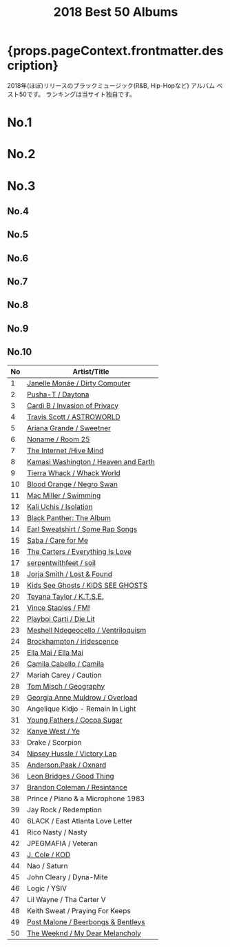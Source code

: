 ﻿---
title: 2018 Best 50 Albums
tabs: ['2020', '2019', '2018', '2017', '2016']
description: 2018 Black Music Best 50 Albums by planet.ky
keywords: '2018, album best 50, CD best 50, black music, Hip-Hop, Rap, Soul, R&B'
---


<h1> {props.pageContext.frontmatter.description} </h1>

<PageDescription>
2018年(ほぼ)リリースのブラックミュージック(R&B, Hip-Hopなど) アルバム ベスト50です。
ランキングは当サイト独自です。
</PageDescription>

<Row>
<Column colMd={2} colLg={3} noGutterMdLeft>
  <h1>No.1</h1>
  <Review1 />
 </Column>
<Column colMd={2} colLg={3} noGutterMdLeft>
  <h1>No.2</h1>
  <Review2 /> 
</Column>
<Column colMd={2} colLg={3} noGutterMdLeft>
  <h1>No.3</h1>
  <Review3 /> 
</Column>
</Row>

<Row>
<Column colMd={2} colLg={3} noGutterMdLeft>
  <h2>No.4</h2>
  <Review4 />
 </Column>
<Column colMd={2} colLg={3} noGutterMdLeft>
  <h2>No.5</h2>
  <Review5 /> 
</Column>
<Column colMd={2} colLg={3} noGutterMdLeft>
  <h2>No.6</h2>
  <Review6 /> 
</Column>
</Row>

<Row>
<Column colMd={2} colLg={2} noGutterMdLeft>
  <h2>No.7</h2>
  <Review7 />
 </Column>
<Column colMd={2} colLg={2} noGutterMdLeft>
  <h2>No.8</h2>
  <Review8 /> 
</Column>
<Column colMd={2} colLg={2} noGutterMdLeft>
  <h2>No.9</h2>
  <Review9 /> 
</Column>
<Column colMd={2} colLg={2} noGutterMdLeft>
  <h2>No.10</h2>
  <Review10 /> 
</Column>
</Row>

| No | Artist/Title                                                       | 
| -- | ------------------------------------------------------------------ | 
|1	 | [Janelle Monáe / Dirty Computer](/review/janellemonae3L)           |
|2	 | [Pusha-T / Daytona](/review/pushat3L)                              |
|3	 | [Cardi B / Invasion of Privacy](/review/cardib1L)                  |
|4	 | [Travis Scott / ASTROWORLD](/review/travisscott3L)                 |
|5	 | [Ariana Grande / Sweetner](/review/arianagrande4L)                 |
|6	 | [Noname / Room 25](/review/noname2L)                               |
|7	 | [The Internet /Hive Mind](/review/theinternet2L)                   |
|8	 | [Kamasi Washington / Heaven and Earth](/review/kamasiwashington3L) |
|9	 | [Tierra Whack / Whack World](/review/tierrawhack1L)                |
|10  | [Blood Orange / Negro Swan](/review/bloodorange3L)                 |　　　　　　　　　　　　　　　
|11  | [Mac Miller / Swimming](/review/macmiller2L)                       |
|12  | [Kali Uchis / Isolation](/review/kaliuchis1L)                      |
|13  | [Black Panther: The Album](/review/blackpantherL)                  |
|14  | [Earl Sweatshirt / Some Rap Songs](/review/earlsweatshirt3L)       |
|15  | [Saba / Care for Me](/review/saba1L)                               |
|16  | [The Carters / Everything Is Love](/review/carters1L)              |
|17  | [serpentwithfeet / soil](/review/serpentwithfeet1L)                |
|18  | [Jorja Smith / Lost & Found](/review/jorjasmith1L)                 |
|19  | [Kids See Ghosts / KIDS SEE GHOSTS](/review/kidsseeghosts1L)       |
|20  | [Teyana Taylor / K.T.S.E.](/review/teyanataylor2L)                 |
|21  | [Vince Staples / FM!](/review/vincestaples4L)                      |              
|22  | [Playboi Carti / Die Lit](/review/playboicarti1L)                  |
|23  | [Meshell Ndegeocello / Ventriloquism](/review/ndegeocelllo4L)      |
|24  | [Brockhampton / iridescence](/review/brockhampton1L)               |
|25  | [Ella Mai / Ella Mai](/review/ellamai1L)                           |
|26  | [Camila Cabello / Camila](/review/camilacabello1L)                 |
|27  | Mariah Carey / Caution                                             |
|28  | [Tom Misch / Geography](/review/tommisch1L)                        |
|29  | [Georgia Anne Muldrow / Overload](/review/georgiaannemuldrow1L)    |
|30  | Angelique Kidjo - Remain In Light                                  |
|31  | [Young Fathers / Cocoa Sugar](/review/youngfathers2L)              |
|32  | [Kanye West / Ye](/review/kanyewest9L)                             |
|33  | Drake / Scorpion                                                   |
|34  | [Nipsey Hussle / Victory Lap](/review/nipseyhussle1L)              |
|35  | [Anderson.Paak / Oxnard](/review/andersonpaak3L)                   |
|36  | [Leon Bridges / Good Thing](/review/leonbridges2L)                 |
|37  | [Brandon Coleman / Resintance](/review/brandoncoleman1L)           |
|38  | Prince / Piano & a Microphone 1983                                 |
|39  | Jay Rock / Redemption                                              |
|40  | 6LACK / East Atlanta Love Letter                                   |
|41  | Rico Nasty / Nasty                                                 |
|42  | JPEGMAFIA / Veteran                                                |
|43  | [J. Cole / KOD](/review/jcole3L)                                   |
|44  | Nao / Saturn                                                       |
|45  | John Cleary / Dyna-Mite                                            |
|46  | Logic / YSIV                                                       |
|47  | Lil Wayne / Tha Carter V                                           |
|48  | Keith Sweat / Praying For Keeps                                    |
|49  | [Post Malone / Beerbongs & Bentleys](/review/postmalone1L)         |
|50  | [The Weeknd / My Dear Melancholy](/review/weeknd5L)                |